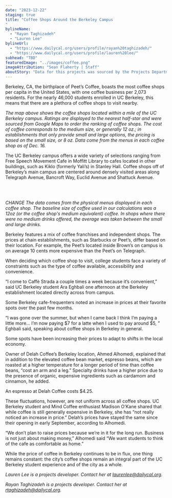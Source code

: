```yaml
---
date: "2023-12-22"
staging: true
title: "Coffee Shops Around the Berkeley Campus
"
bylineName:
  - "Rayan Taghizadeh"
  - "Lauren Lee"
bylineUrl:
  - "https://www.dailycal.org/users/profile/rayan%20taghizadeh/"
  - "https://www.dailycal.org/users/profile/lauren%20lee/"
subhead: "TBD"
featuredImage: "../images/coffee.png"
imageAttribution: "Sean Flaherty | Staff"
aboutStory: "Data for this projects was sourced by the Projects Department."
---
```


Berkeley, CA, the birthplace of Peet’s Coffee, boasts the most coffee shops per capita in the United States, with one coffee business per 2,073 residents. For the nearly 46,000 students enrolled in UC Berkeley, this means that there are a plethora of coffee shops to visit nearby.

<CoffeeMap />

_The map above shows the coffee shops located within a mile of the UC Berkeley campus. Ratings are displayed to the nearest half-star and were sourced from Google Maps to order the ranking of coffee shops. The cost of coffee corresponds to the medium size, or generally 12 oz.; in establishments that only provide small and large options, the pricing is based on the small size, or 8 oz. Data come from the menus in each coffee shop as of Dec. 16._

The UC Berkeley campus offers a wide variety of selections ranging from Free Speech Movement Cafe in Moffitt Library to cafes located in other buildings, such as Kiklo (formerly Yali’s) in Stanley Hall. Coffee shops off of Berkeley’s main campus are centered around densely visited areas along Telegraph Avenue, Bancroft Way, Euclid Avenue and Shattuck Avenue.

<br />

<CoffeePricesBarChart />

<br />

_CHANGE The data comes from the physical menus displayed in each coffee shop. The baseline size of coffee used in our calculations was a 12oz (or the coffee shop's medium equivalent) coffee. In shops where there were no medium drinks offered, the average was taken between the small and large drinks._

Berkeley features a mix of coffee franchises and independent shops. The prices at chain establishments, such as Starbucks or Peet’s, differ based on their location. For example, the Peet’s located inside Brown’s on campus is on average 10 cents more expensive than the Peet’s on Telegraph.

When deciding which coffee shop to visit, college students face a variety of constraints such as the type of coffee available, accessibility and convenience.

“I come to Caffè Strada a couple times a week because it’s convenient,” said UC Berkeley student Ara Eghbali one afternoon at the Berkeley establishment located directly across from campus.

Some Berkeley cafe-frequenters noted an increase in prices at their favorite spots over the past few months.

“I was gone over the summer, but when I came back I think I’m paying a little more… I’m now paying $7 for a latte when I used to pay around $5, ” Eghbali said, speaking about coffee shops in Berkeley in general.

Some spots have been increasing their prices to adapt to shifts in the local economy.

Owner of Delah Coffee’s Berkeley location, Ahmed Alhomedi, explained that in addition to the elevated coffee bean market, espresso beans, which are roasted at a higher temperature for a longer period of time than coffee beans, “cost an arm and a leg.” Specialty drinks have a higher price due to the presence of organic, expensive ingredients such as cardamom and cinnamon, he added.

An espresso at Delah Coffee costs $4.25.

These fluctuations, however, are not uniform across all coffee shops. UC Berkeley student and Mind Coffee enthusiast Madison O’Kane shared that while coffee is still generally expensive in Berkeley, she has “not really noticed an increase in price.” Delah’s prices have stayed the same since their opening in early September, according to Alhomedi.

“We don’t plan to raise prices because we’re in it for the long run. Business is not just about making money,” Alhomedi said “We want students to think of the cafe as comfortable as home.”

While the price of coffee in Berkeley continues to be in flux, one thing remains constant: the city’s coffee shops remain an integral part of the UC Berkeley student experience and of the city as a whole.

_Lauren Lee is a projects developer. Contact her at [laurenlee@dailycal.org](mailto:laurenlee@dailycal.org)._

_Rayan Taghizadeh is a projects developer. Contact her at [rtaghizadeh@dailycal.org](mailto:rtaghizadeh@dailycal.org)._
